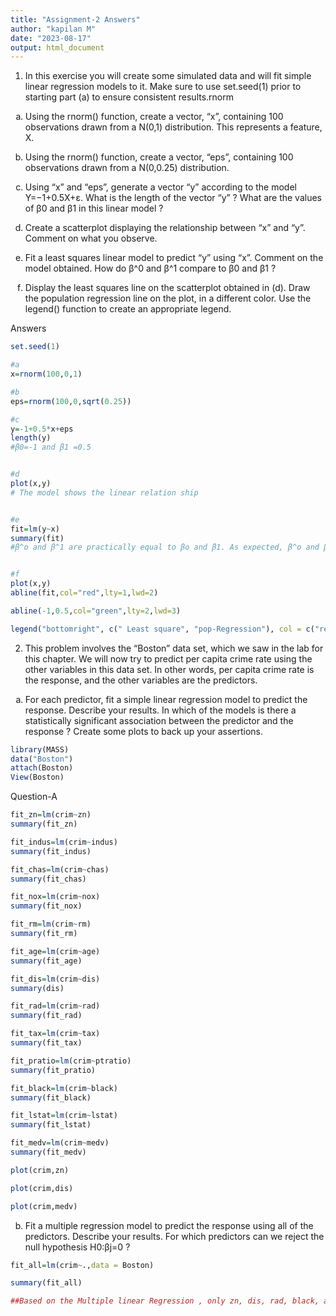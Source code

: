 ---
title: "Assignment-2 Answers"
author: "kapilan M"
date: "2023-08-17"
output: html_document
---

1. In this exercise you will create some simulated data and will fit simple linear regression models to it. Make sure to use set.seed(1) prior to starting part (a) to ensure consistent results.rnorm

a.	Using the rnorm() function, create a vector, “x”, containing 100 observations drawn from a N(0,1) distribution. This represents a feature, X.
b.	Using the rnorm() function, create a vector, “eps”, containing 100 observations drawn from a N(0,0.25) distribution.
c.	Using “x” and “eps”, generate a vector “y” according to the model
Y=−1+0.5X+ε.
What is the length of the vector “y” ? What are the values of β0 and β1 in this linear model ?
 
d.	Create a scatterplot displaying the relationship between “x” and “y”. Comment on what you observe.

e.	Fit a least squares linear model to predict “y” using “x”. Comment on the model obtained. How do β^0 and β^1 compare to β0 and β1 ?

f.	Display the least squares line on the scatterplot obtained in (d). Draw the population regression line on the plot, in a different color. Use the legend() function to create an appropriate legend.

Answers
```{r}
set.seed(1)

#a
x=rnorm(100,0,1)

#b
eps=rnorm(100,0,sqrt(0.25))

#c
y=-1+0.5*x+eps
length(y)
#β0=-1 and β1 =0.5


#d
plot(x,y)
# The model shows the linear relation ship


#e
fit=lm(y~x)
summary(fit)
#β^o and β^1 are practically equal to βo and β1. As expected, β^o and β^1 are statistically significant 


#f
plot(x,y)
abline(fit,col="red",lty=1,lwd=2)

abline(-1,0.5,col="green",lty=2,lwd=3)

legend("bottomright", c(" Least square", "pop-Regression"), col = c("red", "green"), lty = c(1, 2))


```


2.  This problem involves the “Boston” data set, which we saw in the lab for this chapter. We will now try to predict per capita crime rate using the other variables in this data set. In other words, per capita crime rate is the response, and the other variables are the predictors.
a.	For each predictor, fit a simple linear regression model to predict the response. Describe your results. In which of the models is there a statistically significant association between the predictor and the response ? Create some plots to back up your assertions.

```{r}
library(MASS)
data("Boston")
attach(Boston)
View(Boston)


```
Question-A

```{r}
fit_zn=lm(crim~zn)
summary(fit_zn)
```

```{r}
fit_indus=lm(crim~indus)
summary(fit_indus)
```

```{r}
fit_chas=lm(crim~chas)
summary(fit_chas)
```
```{r}
fit_nox=lm(crim~nox)
summary(fit_nox)
```
```{r}
fit_rm=lm(crim~rm)
summary(fit_rm)
```

```{r}
fit_age=lm(crim~age)
summary(fit_age)
```
```{r}
fit_dis=lm(crim~dis)
summary(dis)
```
```{r}
fit_rad=lm(crim~rad)
summary(fit_rad)
```
```{r}
fit_tax=lm(crim~tax)
summary(fit_tax)
```
```{r}
fit_pratio=lm(crim~ptratio)
summary(fit_pratio)
```
```{r}
fit_black=lm(crim~black)
summary(fit_black)
```
```{r}
fit_lstat=lm(crim~lstat)
summary(fit_lstat)
```
```{r}
fit_medv=lm(crim~medv)
summary(fit_medv)

plot(crim,zn)

plot(crim,dis)

plot(crim,medv)
```


b.	Fit a multiple regression model to predict the response using all of the predictors. Describe your results. For which predictors can we reject the null hypothesis H0:βj=0 ?

```{r}
fit_all=lm(crim~.,data = Boston)

summary(fit_all)

##Based on the Multiple linear Regression , only zn, dis, rad, black, and medv have a significant association with crim (p-value is below 0.05) which means we can reject the null hypothesis
```





